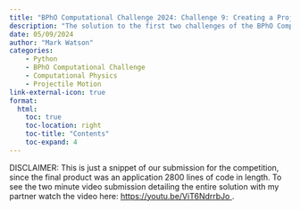 ```yaml
---
title: "BPhO Computational Challenge 2024: Challenge 9: Creating a Projectile Model Incorporating Air Resistance"
description: "The solution to the first two challenges of the BPhO Computational Challenge, an analytical projectile model which creates a trajectory and outputs time of flight, range and the apogee."
date: 05/09/2024
author: "Mark Watson"
categories: 
    - Python 
    - BPhO Computational Challenge
    - Computational Physics
    - Projectile Motion
link-external-icon: true
format:
  html:
    toc: true
    toc-location: right
    toc-title: "Contents"
    toc-expand: 4
---
```

DISCLAIMER: This is just a snippet of our submission for the competition, since the final product was an application 2800 lines of code in length. To see the two minute video submission detailing the entire solution with my partner watch the video here: <a href = "https://youtu.be/ViT6NdrrbJo" target="_blank"> https://youtu.be/ViT6NdrrbJo </a>. 